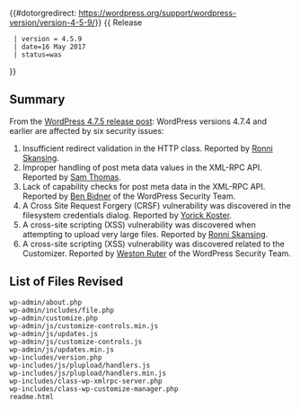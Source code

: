 {{#dotorgredirect: https://wordpress.org/support/wordpress-version/version-4-5-9/}}
{{ Release
  | version = 4.5.9
  | date=16 May 2017
  | status=was
}}

== Summary ==
  
From the [https://wordpress.org/news/2017/05/wordpress-4-7-5/ WordPress 4.7.5 release post]: WordPress versions 4.7.4 and earlier are affected by six security issues:

# Insufficient redirect validation in the HTTP class. Reported by [https://dk.linkedin.com/in/ronni-skansing-36143b65 Ronni Skansing].
# Improper handling of post meta data values in the XML-RPC API. Reported by [https://hackerone.com/jazzy2fives Sam Thomas].
# Lack of capability checks for post meta data in the XML-RPC API. Reported by [https://profiles.wordpress.org/vortfu Ben Bidner] of the WordPress Security Team.
# A Cross Site Request Forgery (CRSF)  vulnerability was discovered in the filesystem credentials dialog. Reported by [https://twitter.com/yorickkoster Yorick Koster].
# A cross-site scripting (XSS) vulnerability was discovered when attempting to upload very large files. Reported by [https://dk.linkedin.com/in/ronni-skansing-36143b65 Ronni Skansing].
# A cross-site scripting (XSS) vulnerability was discovered related to the Customizer. Reported by [https://profiles.wordpress.org/westonruter Weston Ruter] of the WordPress Security Team.
  
== List of Files Revised ==
 
<pre>
wp-admin/about.php
wp-admin/includes/file.php
wp-admin/customize.php
wp-admin/js/customize-controls.min.js
wp-admin/js/updates.js
wp-admin/js/customize-controls.js
wp-admin/js/updates.min.js
wp-includes/version.php
wp-includes/js/plupload/handlers.js
wp-includes/js/plupload/handlers.min.js
wp-includes/class-wp-xmlrpc-server.php
wp-includes/class-wp-customize-manager.php
readme.html
</pre>